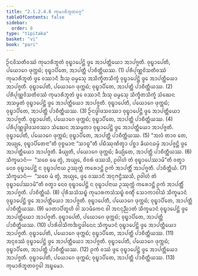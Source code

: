 ```yaml
---
title: "2.1.2.4.8 ᨠᩩᨾᩣᩁᩥᨽᩪᨲᩅᨣ᩠ᨣ"
tableOfContents: false
sidebar:
  order: 8
type: "tipitaka"
basket: "vi"
book: "pari"
---
```



<DynamicBreadcrumb />

<Division number="238" book="pari">

<Paragraph number="954" book="pari">
ᩐᨶᩅᩦᩈᨲᩥᩅᩔᩴ ᨠᩩᨾᩣᩁᩥᨽᩪᨲᩴ ᩅᩩᨭ᩠ᨮᩣᨸᩮᨶ᩠ᨲᩦ ᨴ᩠ᩅᩮ ᩋᩣᨸᨲ᩠ᨲᩥᨿᩮᩣ ᩋᩣᨸᨩ᩠ᨩᨲᩥ. ᩅᩩᨭ᩠ᨮᩣᨸᩮᨲᩥ, ᨸᨿᩮᩣᨣᩮ ᨴᩩᨠ᩠ᨠᨭᩴ; ᩅᩩᨭ᩠ᨮᩣᨸᩥᨲᩮ, ᩋᩣᨸᨲ᩠ᨲᩥ ᨸᩣᨧᩥᨲ᩠ᨲᩥᨿᩔ. (1)
</Paragraph>

<Paragraph number="955" book="pari">
ᨸᩁᩥᨸᩩᨱ᩠ᨱᩅᩦᩈᨲᩥᩅᩔᩴ ᨠᩩᨾᩣᩁᩥᨽᩪᨲᩴ ᨴ᩠ᩅᩮ ᩅᩔᩣᨶᩥ ᨨᩈᩩ ᨵᨾ᩠ᨾᩮᩈᩩ ᩋᩈᩥᨠ᩠ᨡᩥᨲᩈᩥᨠ᩠ᨡᩴ ᩅᩩᨭ᩠ᨮᩣᨸᩮᨶ᩠ᨲᩦ ᨴ᩠ᩅᩮ ᩋᩣᨸᨲ᩠ᨲᩥᨿᩮᩣ ᩋᩣᨸᨩ᩠ᨩᨲᩥ. ᩅᩩᨭ᩠ᨮᩣᨸᩮᨲᩥ, ᨸᨿᩮᩣᨣᩮ ᨴᩩᨠ᩠ᨠᨭᩴ; ᩅᩩᨭ᩠ᨮᩣᨸᩥᨲᩮ, ᩋᩣᨸᨲ᩠ᨲᩥ ᨸᩣᨧᩥᨲ᩠ᨲᩥᨿᩔ. (2)
</Paragraph>

<Paragraph number="956" book="pari">
ᨸᩁᩥᨸᩩᨱ᩠ᨱᩅᩦᩈᨲᩥᩅᩔᩴ ᨠᩩᨾᩣᩁᩥᨽᩪᨲᩴ ᨴ᩠ᩅᩮ ᩅᩔᩣᨶᩥ ᨨᩈᩩ ᨵᨾ᩠ᨾᩮᩈᩩ ᩈᩥᨠ᩠ᨡᩥᨲᩈᩥᨠ᩠ᨡᩴ ᩈᩴᨥᩮᨶ ᩋᩈᨾ᩠ᨾᨲᩴ ᩅᩩᨭ᩠ᨮᩣᨸᩮᨶ᩠ᨲᩦ ᨴ᩠ᩅᩮ ᩋᩣᨸᨲ᩠ᨲᩥᨿᩮᩣ ᩋᩣᨸᨩ᩠ᨩᨲᩥ. ᩅᩩᨭ᩠ᨮᩣᨸᩮᨲᩥ, ᨸᨿᩮᩣᨣᩮ ᨴᩩᨠ᩠ᨠᨭᩴ; ᩅᩩᨭ᩠ᨮᩣᨸᩥᨲᩮ, ᩋᩣᨸᨲ᩠ᨲᩥ ᨸᩣᨧᩥᨲ᩠ᨲᩥᨿᩔ. (3)
</Paragraph>

<Paragraph number="957" book="pari">
ᩐᨶᨴ᩠ᩅᩤᨴᩈᩅᩔᩣ ᩅᩩᨭ᩠ᨮᩣᨸᩮᨶ᩠ᨲᩦ ᨴ᩠ᩅᩮ ᩋᩣᨸᨲ᩠ᨲᩥᨿᩮᩣ ᩋᩣᨸᨩ᩠ᨩᨲᩥ. ᩅᩩᨭ᩠ᨮᩣᨸᩮᨲᩥ, ᨸᨿᩮᩣᨣᩮ ᨴᩩᨠ᩠ᨠᨭᩴ; ᩅᩩᨭ᩠ᨮᩣᨸᩥᨲᩮ, ᩋᩣᨸᨲ᩠ᨲᩥ ᨸᩣᨧᩥᨲ᩠ᨲᩥᨿᩔ. (4)
</Paragraph>

<Paragraph number="958" book="pari">
ᨸᩁᩥᨸᩩᨱ᩠ᨱᨴ᩠ᩅᩤᨴᩈᩅᩔᩣ ᩈᩴᨥᩮᨶ ᩋᩈᨾ᩠ᨾᨲᩣ ᩅᩩᨭ᩠ᨮᩣᨸᩮᨶ᩠ᨲᩦ ᨴ᩠ᩅᩮ ᩋᩣᨸᨲ᩠ᨲᩥᨿᩮᩣ ᩋᩣᨸᨩ᩠ᨩᨲᩥ. ᩅᩩᨭ᩠ᨮᩣᨸᩮᨲᩥ, ᨸᨿᩮᩣᨣᩮ ᨴᩩᨠ᩠ᨠᨭᩴ; ᩅᩩᨭ᩠ᨮᩣᨸᩥᨲᩮ, ᩋᩣᨸᨲ᩠ᨲᩥ ᨸᩣᨧᩥᨲ᩠ᨲᩥᨿᩔ. (5)
</Paragraph>

<Paragraph number="959" book="pari">
“ᩋᩃᩴ ᨲᩣᩅ ᨲᩮ, ᩋᨿ᩠ᨿᩮ, ᩅᩩᨭ᩠ᨮᩣᨸᩥᨲᩮᨶᩣ”ᨲᩥ ᩅᩩᨧ᩠ᨧᨾᩣᨶᩣ “ᩈᩣᨵᩪ”ᨲᩥ ᨸᨭᩥᩔᩩᨱᩥᨲ᩠ᩅᩣ ᨸᨧ᩠ᨨᩣ ᨡᩦᨿᨶᨵᨾ᩠ᨾᩴ ᩋᩣᨸᨩ᩠ᨩᨶ᩠ᨲᩦ ᨴ᩠ᩅᩮ ᩋᩣᨸᨲ᩠ᨲᩥᨿᩮᩣ ᩋᩣᨸᨩ᩠ᨩᨲᩥ. ᨡᩥᨿ᩠ᨿᨲᩥ, ᨸᨿᩮᩣᨣᩮ ᨴᩩᨠ᩠ᨠᨭᩴ; ᨡᩥᨿ᩠ᨿᩥᨲᩮ, ᩋᩣᨸᨲ᩠ᨲᩥ ᨸᩣᨧᩥᨲ᩠ᨲᩥᨿᩔ. (6)
</Paragraph>

<Paragraph number="960" book="pari">
ᩈᩥᨠ᩠ᨡᨾᩣᨶᩴ—  “ᩈᨧᩮ ᨾᩮ ᨲ᩠ᩅᩴ, ᩋᨿ᩠ᨿᩮ, ᨧᩦᩅᩁᩴ ᨴᩔᩈᩥ, ᩑᩅᩤᩉᩴ ᨲᩴ ᩅᩩᨭ᩠ᨮᩣᨸᩮᩔᩣᨾᩦ”ᨲᩥ ᩅᨲ᩠ᩅᩣ ᨶᩮᩅ ᩅᩩᨭ᩠ᨮᩣᨸᩮᨶ᩠ᨲᩦ ᨶ ᩅᩩᨭ᩠ᨮᩣᨸᨶᩣᨿ ᩏᩔᩩᨠ᩠ᨠᩴ ᨠᩁᩮᩣᨶ᩠ᨲᩦ ᩑᨠᩴ ᩋᩣᨸᨲ᩠ᨲᩥᩴ ᩋᩣᨸᨩ᩠ᨩᨲᩥ. ᨸᩣᨧᩥᨲ᩠ᨲᩥᨿᩴ. (7)
</Paragraph>

<Paragraph number="961" book="pari">
ᩈᩥᨠ᩠ᨡᨾᩣᨶᩴ—  “ᩈᨧᩮ ᨾᩴ ᨲ᩠ᩅᩴ, ᩋᨿ᩠ᨿᩮ, ᨴ᩠ᩅᩮ ᩅᩔᩣᨶᩥ ᩋᨶᩩᨻᨶ᩠ᨵᩥᩔᩈᩥ, ᩑᩅᩤᩉᩴ ᨲᩴ ᩅᩩᨭ᩠ᨮᩣᨸᩮᩔᩣᨾᩦ”ᨲᩥ ᩅᨲ᩠ᩅᩣ ᨶᩮᩅ ᩅᩩᨭ᩠ᨮᩣᨸᩮᨶ᩠ᨲᩦ ᨶ ᩅᩩᨭ᩠ᨮᩣᨸᨶᩣᨿ ᩏᩔᩩᨠ᩠ᨠᩴ ᨠᩁᩮᩣᨶ᩠ᨲᩦ ᩑᨠᩴ ᩋᩣᨸᨲ᩠ᨲᩥᩴ ᩋᩣᨸᨩ᩠ᨩᨲᩥ. ᨸᩣᨧᩥᨲ᩠ᨲᩥᨿᩴ. (8)
</Paragraph>

<Paragraph number="962" book="pari">
ᨸᩩᩁᩥᩈᩈᩴᩈᨭ᩠ᨮᩴ ᨠᩩᨾᩣᩁᨠᩈᩴᩈᨭ᩠ᨮᩴ ᨧᨱ᩠ᨯᩥᩴ ᩈᩮᩣᨠᩣᩅᩤᩈᩴ ᩈᩥᨠ᩠ᨡᨾᩣᨶᩴ ᩅᩩᨭ᩠ᨮᩣᨸᩮᨶ᩠ᨲᩦ ᨴ᩠ᩅᩮ ᩋᩣᨸᨲ᩠ᨲᩥᨿᩮᩣ ᩋᩣᨸᨩ᩠ᨩᨲᩥ. ᩅᩩᨭ᩠ᨮᩣᨸᩮᨲᩥ, ᨸᨿᩮᩣᨣᩮ ᨴᩩᨠ᩠ᨠᨭᩴ; ᩅᩩᨭ᩠ᨮᩣᨸᩥᨲᩮ, ᩋᩣᨸᨲ᩠ᨲᩥ ᨸᩣᨧᩥᨲ᩠ᨲᩥᨿᩔ. (9)
</Paragraph>

<Paragraph number="963" book="pari">
ᨾᩣᨲᩣᨸᩥᨲᩪᩉᩥ ᩅᩤ ᩈᩣᨾᩥᨠᩮᨶ ᩅᩤ ᩋᨶᨶᩩᨬ᩠ᨬᩣᨲᩴ ᩈᩥᨠ᩠ᨡᨾᩣᨶᩴ ᩅᩩᨭ᩠ᨮᩣᨸᩮᨶ᩠ᨲᩦ ᨴ᩠ᩅᩮ ᩋᩣᨸᨲ᩠ᨲᩥᨿᩮᩣ ᩋᩣᨸᨩ᩠ᨩᨲᩥ. ᩅᩩᨭ᩠ᨮᩣᨸᩮᨲᩥ, ᨸᨿᩮᩣᨣᩮ ᨴᩩᨠ᩠ᨠᨭᩴ; ᩅᩩᨭ᩠ᨮᩣᨸᩥᨲᩮ, ᩋᩣᨸᨲ᩠ᨲᩥ ᨸᩣᨧᩥᨲ᩠ᨲᩥᨿᩔ. (10)
</Paragraph>

<Paragraph number="964" book="pari">
ᨸᩣᩁᩥᩅᩤᩈᩥᨠᨨᨶ᩠ᨴᨴᩤᨶᩮᨶ ᩈᩥᨠ᩠ᨡᨾᩣᨶᩴ ᩅᩩᨭ᩠ᨮᩣᨸᩮᨶ᩠ᨲᩦ ᨴ᩠ᩅᩮ ᩋᩣᨸᨲ᩠ᨲᩥᨿᩮᩣ ᩋᩣᨸᨩ᩠ᨩᨲᩥ. ᩅᩩᨭ᩠ᨮᩣᨸᩮᨲᩥ, ᨸᨿᩮᩣᨣᩮ ᨴᩩᨠ᩠ᨠᨭᩴ; ᩅᩩᨭ᩠ᨮᩣᨸᩥᨲᩮ, ᩋᩣᨸᨲ᩠ᨲᩥ ᨸᩣᨧᩥᨲ᩠ᨲᩥᨿᩔ. (11)
</Paragraph>

<Paragraph number="965" book="pari">
ᩋᨶᩩᩅᩔᩴ ᩅᩩᨭ᩠ᨮᩣᨸᩮᨶ᩠ᨲᩦ ᨴ᩠ᩅᩮ ᩋᩣᨸᨲ᩠ᨲᩥᨿᩮᩣ ᩋᩣᨸᨩ᩠ᨩᨲᩥ. ᩅᩩᨭ᩠ᨮᩣᨸᩮᨲᩥ, ᨸᨿᩮᩣᨣᩮ ᨴᩩᨠ᩠ᨠᨭᩴ; ᩅᩩᨭ᩠ᨮᩣᨸᩥᨲᩮ, ᩋᩣᨸᨲ᩠ᨲᩥ ᨸᩣᨧᩥᨲ᩠ᨲᩥᨿᩔ. (12)
</Paragraph>

<Paragraph number="966" book="pari">
ᩑᨠᩴ ᩅᩔᩴ ᨴ᩠ᩅᩮ ᩅᩩᨭ᩠ᨮᩣᨸᩮᨶ᩠ᨲᩦ ᨴ᩠ᩅᩮ ᩋᩣᨸᨲ᩠ᨲᩥᨿᩮᩣ ᩋᩣᨸᨩ᩠ᨩᨲᩥ. ᩅᩩᨭ᩠ᨮᩣᨸᩮᨲᩥ, ᨸᨿᩮᩣᨣᩮ ᨴᩩᨠ᩠ᨠᨭᩴ; ᩅᩩᨭ᩠ᨮᩣᨸᩥᨲᩮ, ᩋᩣᨸᨲ᩠ᨲᩥ ᨸᩣᨧᩥᨲ᩠ᨲᩥᨿᩔ. (13)

</Paragraph>
</Division>

<Paragraph number="967" type="center" book="pari">
ᨠᩩᨾᩣᩁᩥᨽᩪᨲᩅᨣ᩠ᨣᩮᩤ ᩋᨭ᩠ᨮᨾᩮᩣ.
</Paragraph>